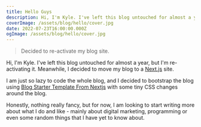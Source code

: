```yaml
---
title: Hello Guys
description: Hi, I'm Kyle. I've left this blog untouched for almost a year, but I'm re-activating it. Meanwhile, I decided to move my blog to a Next.js site.
coverImage: /assets/blog/hello/cover.jpg
date: 2022-07-23T16:00:00.000Z
ogImage: /assets/blog/hello/cover.jpg
---
```


> Decided to re-activate my blog site.

Hi, I'm Kyle. I've left this blog untouched for almost a year, but I'm re-activating it. Meanwhile, I decided to move my blog to a [Next.js](https://nextjs.org/) site.

I am just so lazy to code the whole blog, and I decided to bootstrap the blog using [Blog Starter Template From Nextjs](https://github.com/vercel/next.js/tree/canary/examples/blog-starter) with some tiny CSS changes around the blog.

Honestly, nothing really fancy, but for now, I am looking to start writing more about what I do and like - mainly about digital marketing, programming or even some random things that I have yet to know about.
